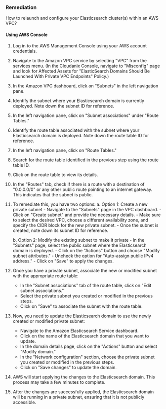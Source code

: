 ### Remediation

How to relaunch and configure your Elasticsearch cluster(s) within an AWS VPC?

#### Using AWS Console

1. Log in to the AWS Management Console using your AWS account credentials.
2. Navigate to the Amazon VPC service by selecting "VPC" from the services menu.
    (In the Cloudanix Console, navigate to "Misconfig" page and look for Affected Assets for "ElasticSearch Domains Should Be Launched With Private VPC Endpoints" Policy.)
3. In the Amazon VPC dashboard, click on "Subnets" in the left navigation pane.
4. Identify the subnet where your Elasticsearch domain is currently deployed. Note down the subnet ID for reference.
5. In the left navigation pane, click on "Subnet associations" under "Route Tables."
6. Identify the route table associated with the subnet where your Elasticsearch domain is deployed. Note down the route table ID for reference.
7. In the left navigation pane, click on "Route Tables."
8. Search for the route table identified in the previous step using the route table ID.
9. Click on the route table to view its details.
10. In the "Routes" tab, check if there is a route with a destination of "0.0.0.0/0" or any other public route pointing to an internet gateway. This indicates that the subnet is public.
11. To remediate this, you have two options:
    a. Option 1: Create a new private subnet
        - Navigate to the "Subnets" page in the VPC dashboard.
        - Click on "Create subnet" and provide the necessary details.
        - Make sure to select the desired VPC, choose a different availability zone, and specify the CIDR block for the new private subnet.
        - Once the subnet is created, note down its subnet ID for reference.

    b. Option 2: Modify the existing subnet to make it private
        - In the "Subnets" page, select the public subnet where the Elasticsearch domain is deployed.
        - Click on the "Actions" button and choose "Modify subnet attributes."
        - Uncheck the option for "Auto-assign public IPv4 address."
        - Click on "Save" to apply the changes.
12. Once you have a private subnet, associate the new or modified subnet with the appropriate route table:
    - In the "Subnet associations" tab of the route table, click on "Edit subnet associations."
    - Select the private subnet you created or modified in the previous steps.
    - Click on "Save" to associate the subnet with the route table.
13. Now, you need to update the Elasticsearch domain to use the newly created or modified private subnet:
    - Navigate to the Amazon Elasticsearch Service dashboard.
    - Click on the name of the Elasticsearch domain that you want to update.
    - In the domain details page, click on the "Actions" button and select "Modify domain."
    - In the "Network configuration" section, choose the private subnet you created or modified in the previous steps.
    - Click on "Save changes" to update the domain.
14. AWS will start applying the changes to the Elasticsearch domain. This process may take a few minutes to complete.
15. After the changes are successfully applied, the Elasticsearch domain will be running in a private subnet, ensuring that it is not publicly accessible.

